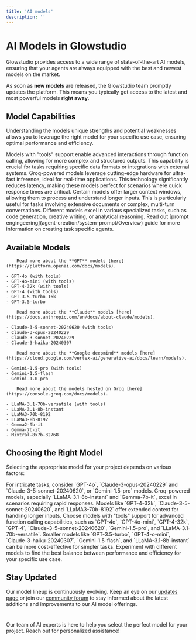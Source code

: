 ```yaml
---
title: 'AI models'
description: ''
---
```



# AI Models in Glowstudio

Glowstudio provides access to a wide range of state-of-the-art AI models, ensuring that your agents are always equipped with the best and newest models on the market.

<Tip>As soon as **new models** are released, the Glowstudio team promptly updates the platform. This means you typically get access to the latest and most powerful models **right away**. </Tip>


## Model Capabilities

Understanding the models unique strengths and potential weaknesses allows you to leverage the right model for your specific use case, ensuring optimal performance and efficiency.

<CardGroup cols={2}>
  <Card title="Function Calling" icon="code-branch">
    Models with "tools" support enable advanced interactions through function calling, allowing for more complex and structured outputs. This capability is crucial for tasks requiring specific data formats or integrations with external systems.
  </Card>
  <Card title="Groq Acceleration" icon="bolt">
    Groq-powered models leverage cutting-edge hardware for ultra-fast inference, ideal for real-time applications. This technology significantly reduces latency, making these models perfect for scenarios where quick response times are critical.
  </Card>
  <Card title="Extended Context" icon="expand">
    Certain models offer larger context windows, allowing them to process and understand longer inputs. This is particularly useful for tasks involving extensive documents or complex, multi-turn conversations.
  </Card>
  <Card title="Task Specialization" icon="bullseye">
    Different models excel in various specialized tasks, such as code generation, creative writing, or analytical reasoning. Read out [prompt engingeering](agent-creation/system-prompt/Overview) guide for more information on creating task specific agents.
  </Card>
</CardGroup>



## Available Models

<AccordionGroup>

  

  <Accordion title="OpenAI Models">

        Read more about the **GPT** models [here](https://platform.openai.com/docs/models).

    - GPT-4o (with tools)
    - GPT-4o-mini (with tools)
    - GPT-4-32k (with tools)
    - GPT-4 (with tools)
    - GPT-3.5-turbo-16k
    - GPT-3.5-turbo
  </Accordion>
  
  <Accordion title="Anthropic Models">

        Read more about the **Claude** models [here](https://docs.anthropic.com/en/docs/about-claude/models).

    - Claude-3-5-sonnet-20240620 (with tools)
    - Claude-3-opus-20240229
    - Claude-3-sonnet-20240229
    - Claude-3-haiku-20240307
  </Accordion>
  
  <Accordion title="Google Models">

        Read more about the **Google deepmind** models [here](https://cloud.google.com/vertex-ai/generative-ai/docs/learn/models).

    - Gemini-1.5-pro (with tools)
    - Gemini-1.5-flash
    - Gemini-1.0-pro
  </Accordion>
  
  <Accordion title="Groq-Powered Models">


        Read more about the models hosted on Groq [here](https://console.groq.com/docs/models).

    - LLaMA-3.1-70b-versatile (with tools)
    - LLaMA-3.1-8b-instant
    - LLaMA3-70b-8192
    - LLaMA3-8b-8192
    - Gemma2-9b-it
    - Gemma-7b-it
    - Mixtral-8x7b-32768
  </Accordion>
</AccordionGroup>



## Choosing the Right Model

Selecting the appropriate model for your project depends on various factors:

<Steps>
  <Step title="Task Complexity" icon="brain">
    For intricate tasks, consider `GPT-4o`, `Claude-3-opus-20240229` and `Claude-3-5-sonnet-20240620`, or `Gemini-1.5-pro` models.
  </Step>
  
  <Step title="Response Speed" icon="bolt">
    Groq-powered models, especially `LLaMA-3.1-8b-instant` and `Gemma-7b-it`, excel in scenarios requiring rapid responses.
  </Step>
  
  <Step title="Context Length" icon="arrow-up-right-dots">
    Models like `GPT-4-32k`, `Claude-3-5-sonnet-20240620`, and `LLaMA3-70b-8192` offer extended context for handling longer inputs.
  </Step>
  
  <Step title="Tool Integration" icon="screwdriver-wrench">
    Choose models with "tools" support for advanced function calling capabilities, such as `GPT-4o`, `GPT-4o-mini`, `GPT-4-32k`, `GPT-4`, `Claude-3-5-sonnet-20240620`, `Gemini-1.5-pro`, and `LLaMA-3.1-70b-versatile`.
  </Step>
  
  <Step title="Resource Efficiency" icon="leaf">
    Smaller models like `GPT-3.5-turbo`, `GPT-4-o-mini`, `Claude-3-haiku-20240307`, `Gemini-1.5-flash`, and `LLaMA-3.1-8b-instant` can be more cost-effective for simpler tasks.
  </Step>
</Steps>

<Tip>
Experiment with different models to find the best balance between performance and efficiency for your specific use case.
</Tip>

## Stay Updated

Our model lineup is continuously evolving. Keep an eye on our [updates page](/updates) or join our [community forum](/community) to stay informed about the latest additions and improvements to our AI model offerings.
#
<Card title="Need Help Designing?" icon="question" href="/contact-support">
  Our team of AI experts is here to help you select the perfect model for your project. Reach out for personalized assistance!
</Card>